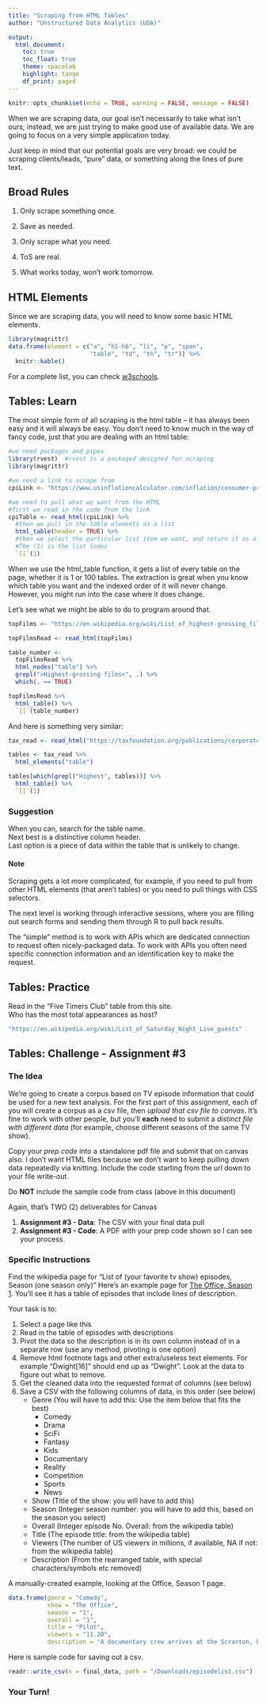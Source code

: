 ```yaml
---
title: "Scraping from HTML Tables"
author: "Unstructured Data Analytics (UDA)"

output: 
  html_document:
    toc: true
    toc_float: true
    theme: spacelab
    highlight: tango
    df_print: paged
---
```


```r
knitr::opts_chunk$set(echo = TRUE, warning = FALSE, message = FALSE)
```

When we are scraping data, our goal isn't necessarily to take what isn't ours; instead, we are just trying to make good use of available data. We are going to focus on a very simple application today.

Just keep in mind that our potential goals are very broad: we could be scraping clients/leads, "pure" data, or something along the lines of pure text. 

## Broad Rules

1. Only scrape something once.

2. Save as needed.

3. Only scrape what you need.

4. ToS are real.

5. What works today, won't work tomorrow.

## HTML Elements

Since we are scraping data, you will need to know some basic HTML elements. 

```r
library(magrittr)
data.frame(element = c("a", "h1-h6", "li", "p", "span", 
                       "table", "td", "th", "tr")) %>% 
  knitr::kable()
```

For a complete list, you can check <a href="https://www.w3schools.com/TAGS/default.ASP">w3schools</a>.

## Tables: Learn

The most simple form of all scraping is the html table -- it has always been easy and it will always be easy. You don't need to know much in the way of fancy code, just that you are dealing with an html table:

```r
#we need packages and pipes
library(rvest)  #rvest is a packaged designed for scraping
library(magrittr)

#we need a link to scrape from 
cpiLink <- "https://www.usinflationcalculator.com/inflation/consumer-price-index-and-annual-percent-changes-from-1913-to-2008/"

#we need to pull what we want from the HTML
#first we read in the code from the link
cpiTable <- read_html(cpiLink) %>% 
  #then we pull in the table elements as a list
  html_table(header = TRUE) %>% 
  #then we select the particular list item we want, and return it as a tibble.  
  #The (1) is the list index
  `[[`(1)
```

When we use the html_table function, it gets a list of every table on the page, whether it is 1 or 100 tables. The extraction is great when you know which table you want and the indexed order of it will never change. However, you might run into the case where it does change. 

Let's see what we might be able to do to program around that.

```r
topFilms <- "https://en.wikipedia.org/wiki/List_of_highest-grossing_films"

topFilmsRead <- read_html(topFilms)

table_number <- 
  topFilmsRead %>% 
  html_nodes("table") %>%
  grepl(">Highest-grossing films<", .) %>% 
  which(. == TRUE)

topFilmsRead %>% 
  html_table() %>% 
  `[[`(table_number)
```

And here is something very similar:

```r
tax_read <- read_html("https://taxfoundation.org/publications/corporate-tax-rates-around-the-world/")

tables <- tax_read %>% 
  html_elements("table")

tables[which(grepl("Highest", tables))] %>% 
  html_table() %>% 
  `[[`(1)
```

### Suggestion  
When you can, search for the table name.  
Next best is a distinctive column header.  
Last option is a piece of data within the table that is unlikely to change.  

#### Note
Scraping gets a lot more complicated, for example, if you need to pull from other HTML elements (that aren't tables) or you need to pull things with CSS selectors.  
  
The next level is working through interactive sessions, where you are filling out search forms and sending them through R to pull back results.

The "simple" method is to work with APIs which are dedicated connection to request often nicely-packaged data.  To work with APIs you often need specific connection information and an identification key to make the request.  

## Tables: Practice    

Read in the "Five Timers Club" table from this site.  
Who has the most total appearances as host?  
```r
"https://en.wikipedia.org/wiki/List_of_Saturday_Night_Live_guests"
```

## Tables: Challenge - Assignment #3  

### The Idea

We're going to create a corpus based on TV episode information that could be used for a new text analysis. For the first part of this assignment, each of you will create a corpus as a csv file, then *upload that csv file to canvas*.
It's fine to work with other people, but you'll **each** need to submit a *distinct file with different data* (for example, choose different seasons of the same TV show).  
  
Copy your *prep code* into a standalone pdf file and submit that on canvas also.  I don't want HTML files because we don't want to keep pulling down data repeatedly via knitting. Include the code starting from the url down to your file write-out.  
  
Do **NOT** include the sample code from class (above in this document)
  
Again, that's TWO (2) deliverables for Canvas  
  
1. **Assignment #3 - Data**: The CSV with your final data pull  
2. **Assignment #3 - Code**: A PDF with your prep code shown so I can see your process.

### Specific Instructions

Find the wikipedia page for "List of (your favorite tv show) episodes, Season (one season only)" Here's an example page for <a href="https://en.wikipedia.org/wiki/The_Office_(American_season_1)">The Office, Season 1</a>.  You'll see it has a table of episodes that include lines of description.  

Your task is to:  

1. Select a page like this
2. Read in the table of episodes with descriptions
3. Pivot the data so the description is in its own column instead of in a separate row (use any method, pivoting is one option)
4. Remove html footnote tags and other extra/useless text elements.  For example "Dwight[16]" should end up as "Dwight".  Look at the data to figure out what to remove.
5. Get the cleaned data into the requested format of columns (see below) 
6. Save a CSV with the following columns of data, in this order (see below)
    + Genre (You will have to add this: Use the item below that fits the best)
        + Comedy
        + Drama
        + SciFi
        + Fantasy
        + Kids
        + Documentary
        + Reality
        + Competition
        + Sports
        + News
    + Show (Title of the show: you will have to add this)
    + Season (Integer season number: you will have to add this, based on the season you select)
    + Overall (Integer episode No. Overall: from the wikipedia table)
    + Title (The episode title: from the wikipedia table)
    + Viewers (The number of US viewers in millions, if available, NA if not: from the wikipedia table)
    + Description (From the rearranged table, with special characters/symbols etc removed)  
  
A manually-created example, looking at the Office, Season 1 page.  
```r
data.frame(genre = "Comedy",
           show = "The Office",
           season = "1",
           overall = "1",  
           title = "Pilot", 
           viewers = "11.20", 
           description = "A documentary crew arrives at the Scranton, Pennsylvania, offices of Dunder Mifflin to observe the employees and learn about modern management. Regional manager Michael Scott (Steve Carell) tries to paint a happy picture in the face of potential downsizing from corporate. The office also gets new employee Ryan Howard (B. J. Novak) as a temporary worker, while salesman Jim Halpert (John Krasinski) pranks and antagonizes fellow salesman Dwight Schrute (Rainn Wilson), much to the enjoyment of receptionist Pam Beesly (Jenna Fischer).")
```

Here is sample code for saving out a csv.
```r
readr::write_csv(x = final_data, path = "/Downloads/episodelist.csv")
```

### Your Turn!
```r

```

